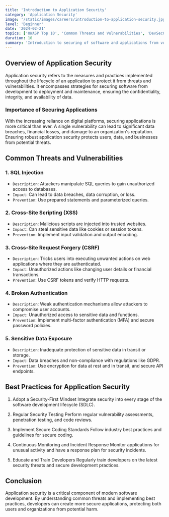 ```yaml
---
title: 'Introduction to Application Security'
category: 'Application Security'
image: '/static/images/careers/introduction-to-application-security.jpg'
level: 'Beginner'
date: '2024-02-21'
topics: ['OWASP Top 10', 'Common Threats and Vulnerabilities', 'DevSecOps']
duration: 10
summary: 'Introduction to securing of software and applications from vulnerabilities.'
---
```


## Overview of Application Security

Application security refers to the measures and practices implemented throughout the lifecycle of an application to protect it from threats and vulnerabilities. It encompasses strategies for securing software from development to deployment and maintenance, ensuring the confidentiality, integrity, and availability of data.

### Importance of Securing Applications

With the increasing reliance on digital platforms, securing applications is more critical than ever. A single vulnerability can lead to significant data breaches, financial losses, and damage to an organization's reputation. Ensuring robust application security protects users, data, and businesses from potential threats.

## Common Threats and Vulnerabilities

### 1. SQL Injection

- `Description`: Attackers manipulate SQL queries to gain unauthorized access to databases.
- `Impact`: Can lead to data breaches, data corruption, or loss.
- `Prevention`: Use prepared statements and parameterized queries.

### 2. Cross-Site Scripting (XSS)

- `Description`: Malicious scripts are injected into trusted websites.
- `Impact`: Can steal sensitive data like cookies or session tokens.
- `Prevention`: Implement input validation and output encoding.

### 3. Cross-Site Request Forgery (CSRF)

- `Description`: Tricks users into executing unwanted actions on web applications where they are authenticated.
- `Impact`: Unauthorized actions like changing user details or financial transactions.
- `Prevention`: Use CSRF tokens and verify HTTP requests.

### 4. Broken Authentication

- `Description`: Weak authentication mechanisms allow attackers to compromise user accounts.
- `Impact`: Unauthorized access to sensitive data and functions.
- `Prevention`: Implement multi-factor authentication (MFA) and secure password policies.

### 5. Sensitive Data Exposure

- `Description`: Inadequate protection of sensitive data in transit or storage.
- `Impact`: Data breaches and non-compliance with regulations like GDPR.
- `Prevention`: Use encryption for data at rest and in transit, and secure API endpoints.

## Best Practices for Application Security

1. Adopt a Security-First Mindset
   Integrate security into every stage of the software development lifecycle (SDLC).

2. Regular Security Testing
   Perform regular vulnerability assessments, penetration testing, and code reviews.

3. Implement Secure Coding Standards
   Follow industry best practices and guidelines for secure coding.

4. Continuous Monitoring and Incident Response
   Monitor applications for unusual activity and have a response plan for security incidents.

5. Educate and Train Developers
   Regularly train developers on the latest security threats and secure development practices.

## Conclusion

Application security is a critical component of modern software development. By understanding common threats and implementing best practices, developers can create more secure applications, protecting both users and organizations from potential harm.
